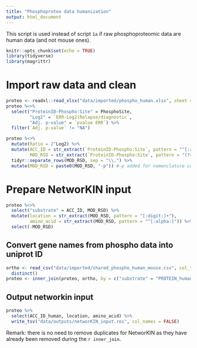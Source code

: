 ```yaml
---
title: "Phosphoproteo data humanization"
output: html_document
---
```


This script is used instead of script `1a` if raw phosphoproteomic data are human data (and not mouse ones).

```r
knitr::opts_chunk$set(echo = TRUE)
library(tidyverse)
library(magrittr)
```

# Import raw data and clean
```r
proteo <- readxl::read_xlsx("data/imported/phospho_human.xlsx", sheet = 2)
proteo %<>% 
  select("ProteinID-Phospho:Site" = PhosphoSite,
         "Log2" = `ERR-Log2(Relapse/diagnostic`,
         "Adj. p-value" = `pvalue ERR`) %>% 
  filter(`Adj. p-value` != "NA")

proteo %<>% 
  mutate(Ratio = 2^Log2) %>% 
  mutate(ACC_ID = str_extract(`ProteinID-Phospho:Site`, pattern = "^[:alnum:]*"),
         MOD_RSD = str_extract(`ProteinID-Phospho:Site`, pattern = "(?<=Phospho:).*")) %>% 
  tidyr::separate_rows(MOD_RSD, sep = "\\.") %>% 
  mutate(MOD_RSD = paste0(MOD_RSD, "-p")) #-p added for nomenclature consistency

```

# Prepare NetworKIN input
```r
proteo %<>% 
  select("substrate" = ACC_ID, MOD_RSD) %>% 
  mutate(location = str_extract(MOD_RSD, pattern = "[:digit:]+"),
         amino_acid = str_extract(MOD_RSD, pattern = "^[:alpha:]")) %>% 
  select(-MOD_RSD)

```

## Convert gene names from phospho data into uniprot ID
```r
ortho <- read_csv("data/imported/shared_phospho_human_mouse.csv", col_types = c("__c___c")) %>% 
  distinct()
proteo <- inner_join(proteo, ortho, by = c("substrate" = "PROTEIN_human"))
```

## Output networkin input
```r
proteo %>% 
  select(ACC_ID_human, location, amino_acid) %>% 
  write_tsv("data/outputs/networKIN_input.res", col_names = FALSE)
```

Remark: there is no need to remove duplicates for NetworKIN as they have already been removed during the `r inner_join`.